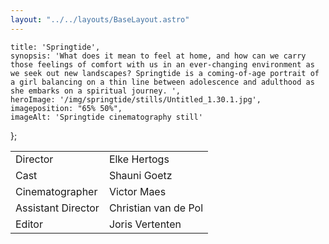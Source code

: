 ```yaml
---
layout: "../../layouts/BaseLayout.astro"
---
```

    title: 'Springtide',
    synopsis: 'What does it mean to feel at home, and how can we carry those feelings of comfort with us in an ever-changing environment as we seek out new landscapes? Springtide is a coming-of-age portrait of a girl balancing on a thin line between adolescence and adulthood as she embarks on a spiritual journey. ',
    heroImage: '/img/springtide/stills/Untitled_1.30.1.jpg',
    imageposition: "65% 50%",
    imageAlt: 'Springtide cinematography still'
};

<ProjectHero title={meta.title} synopsis={meta.synopsis} heroImage={meta.heroImage} alt={meta.imageAlt} imageposition={meta.imageposition} />

<ContentPicture image="/img/springtide/stills/20190317_Springtide_1.26.2.jpg" alt={meta.imageAlt} />

<section class="hero" >
    <div class="hero-content ">           
        <table class="table-auto border-separate border-spacing-x-3 text-base-200">
            <tbody>
                <tr>
                    <td class="text-right font-bold">Director</td>
                    <td class="text-left font-light">Elke Hertogs</td>
                </tr>
                <tr>
                    <td class="text-right font-bold">Cast</td>
                    <td class="text-left font-light">Shauni Goetz</td>
                </tr>
                <tr>
                    <td class="text-right font-bold">Cinematographer</td>
                    <td class="text-left font-light">Victor Maes</td>
                </tr>
                <tr>
                    <td class="text-right font-bold">Assistant Director</td>
                    <td class="text-left font-light">Christian van de Pol</td>
                </tr>
                <tr>
                    <td class="text-right font-bold ">Editor</td>
                    <td class="text-left font-light">Joris Vertenten</td>
                </tr>
            </tbody>
        </table>
    </div>  
</section>

<ContentPicture image="/img/springtide/stills/20190317_Springtide_1.27.1.jpg" alt={meta.imageAlt} />
<ContentPicture image="/img/springtide/stills/20190317_Springtide_1.69.1.jpg" alt={meta.imageAlt} />
<ContentPicture image="/img/springtide/stills/20190317_Springtide_1.70.1.jpg" alt={meta.imageAlt} />
<ContentPicture image="/img/springtide/stills/20190317_Springtide_1.59.1.jpg" alt={meta.imageAlt} />
<ContentPicture image="/img/springtide/stills/20190317_Springtide_1.75.1.jpg" alt={meta.imageAlt} />
<ContentPicture image="/img/springtide/stills/20190317_Springtide_1.55.3.jpg" alt={meta.imageAlt} />
<ContentPicture image="/img/springtide/stills/20190317_Springtide_1.34.1.jpg" alt={meta.imageAlt} />
<ContentPicture image="/img/springtide/stills/20190317_Springtide_1.63.1.jpg" alt={meta.imageAlt} />
<ContentPicture image="/img/springtide/stills/20190317_Springtide_1.67.1.jpg" alt={meta.imageAlt} />
<ContentPicture image="/img/springtide/stills/20190317_Springtide_1.64.1.jpg" alt={meta.imageAlt} />
<ContentPicture image="/img/springtide/stills/Untitled_1.30.1.jpg" alt={meta.imageAlt} />